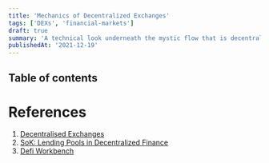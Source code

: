 ```yaml
---
title: 'Mechanics of Decentralized Exchanges'
tags: ['DEXs', 'financial-markets']
draft: true
summary: 'A technical look underneath the mystic flow that is decentralised exchanges'
publishedAt: '2021-12-19'
---
```


## Table of contents

# References

1. [Decentralised Exchanges](https://www.dropbox.com/s/lae4ri1jp60h1qr/uniswap9.pdf?dl=0)
2. [SoK: Lending Pools in Decentralized Finance](https://arxiv.org/pdf/2012.13230.pdf)
3. [Defi Workbench](https://github.com/blockchain-unica/defi-workbench)
